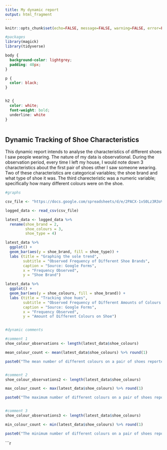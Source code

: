 ---
title: My dynamic report
output: html_fragment
---

```{r setup, include=FALSE }
knitr::opts_chunk$set(echo=FALSE, message=FALSE, warning=FALSE, error=FALSE)

#packages
library(magick)
library(tidyverse)

```

```{css}

body {
  background-color: lightgrey;
  padding: 40px;
}

p {
  color: black;
}


h2 {
  color: white;
  font-weight: bold;
  underline: white
}
  
```

## Dynamic Tracking of Shoe Characteristics

This dynamic report intends to analyse the characteristics of different shoes I saw people wearing. The nature of my data is observational. During the observation period, every time I left my house, I would note down 3 characteristics about the first pair of shoes other I saw someone wearing. Two of these characteristics are categorical variables; the shoe brand and what type of shoe it was. The third charecteristic was a numeric variable; specifically how many different colours were on the shoe.


```{r fig.width = 8, fig.height = 4}

#graphs

csv_file <- "https://docs.google.com/spreadsheets/d/e/2PACX-1vS0Lz3R3oVtqlawNFPUTUTQ4M9m5sIJb8R1DcLSCcnrqQ8c7veAXuh5dwuK--AoM3NEwv9XcefPlb3B/pub?output=csv"

logged_data <- read_csv(csv_file)

latest_data <- logged_data %>%
  rename(shoe_brand = 2,
         shoe_colours = 3,
         shoe_type = 4)

latest_data %>%
  ggplot() +
  geom_bar(aes(y = shoe_brand, fill = shoe_type)) +
  labs (title = "Graphing the sole trend",
        subtitle = "Observed Frequency of Different Shoe Brands",
        caption = "Source: Google Forms",
        x = "Frequency Observed",
        y = "Shoe Brand")

latest_data %>%
  ggplot() +
  geom_bar(aes(y = shoe_colours, fill = shoe_brand)) +
  labs (title = "Tracking shoe hues",
        subtitle = "Observed Frequency of Different Amounts of Colours on Shoes",
        caption = "Source: Google Forms",
        x = "Frequency Observed",
        y = "Amount of Different Colours on Shoe")


#dynamic comments

#comment 1
shoe_colour_observations <- length(latest_data$shoe_colours)

mean_colour_count <- mean(latest_data$shoe_colours) %>% round(1)

paste0("The mean number of different colours on a pair of shoes reported by the ", shoe_colour_observations, " observations in the Google Form was ", mean_colour_count, ".")


#comment 2
shoe_colour_observations2 <- length(latest_data$shoe_colours)

max_colour_count <- max(latest_data$shoe_colours) %>% round(1)

paste0("The maximum number of different colours on a pair of shoes reported by the ", shoe_colour_observations, " observations in the Google Form was ", max_colour_count, ".")


#comment 3
shoe_colour_observations3 <- length(latest_data$shoe_colours)

min_colour_count <- min(latest_data$shoe_colours) %>% round(1)

paste0("The minimum number of different colours on a pair of shoes reported by the ", shoe_colour_observations, " observations in the Google Form was ", min_colour_count, ".")
```
```{r}



